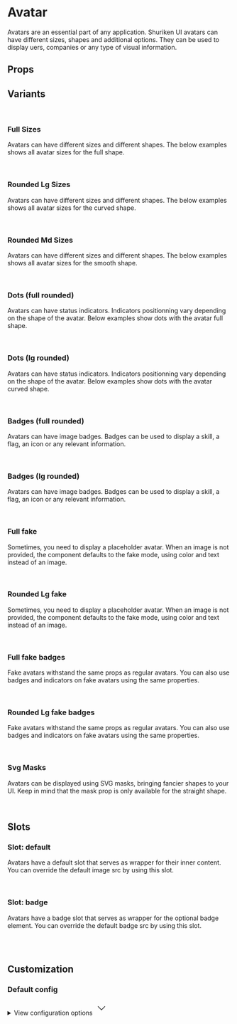 
<Meta of={AvatarStories} />

# Avatar

Avatars are an essential part of any application. Shuriken UI avatars can have different sizes, shapes and additional options. They can be used to display uers, companies or any type of visual information.

<Primary />

## Props

<Controls />

## Variants

<br />

### Full Sizes

Avatars can have different sizes and different shapes. The below examples shows all avatar sizes for the full shape.

<div className="flex items-end gap-2 bg-slate-100 dark:bg-slate-900 p-6 rounded-sm">
  <Story of={AvatarStories.SizeXxsFull} />
  <Story of={AvatarStories.SizeXsFull} />
  <Story of={AvatarStories.SizeSmFull} />
  <Story of={AvatarStories.SizeMdFull} />
  <Story of={AvatarStories.SizeLgFull} />
  <Story of={AvatarStories.SizeXlFull} />
  <Story of={AvatarStories.Size2XlFull} />
  <Story of={AvatarStories.Size3XlFull} />
  <Story of={AvatarStories.Size4XlFull} />
</div>

<br />

### Rounded Lg Sizes

Avatars can have different sizes and different shapes. The below examples shows all avatar sizes for the curved shape.

<div className="flex items-end gap-2 bg-slate-100 dark:bg-slate-900 p-6 rounded-sm">
  <Story of={AvatarStories.SizeXxsRoundedLg} />
  <Story of={AvatarStories.SizeXsRoundedLg} />
  <Story of={AvatarStories.SizeSmRoundedLg} />
  <Story of={AvatarStories.SizeMdRoundedLg} />
  <Story of={AvatarStories.SizeLgRoundedLg} />
  <Story of={AvatarStories.SizeXlRoundedLg} />
  <Story of={AvatarStories.Size2XlRoundedLg} />
  <Story of={AvatarStories.Size3XlRoundedLg} />
  <Story of={AvatarStories.Size4XlRoundedLg} />
</div>

<br />

### Rounded Md Sizes

Avatars can have different sizes and different shapes. The below examples shows all avatar sizes for the smooth shape.

<div className="flex items-end gap-2 bg-slate-100 dark:bg-slate-900 p-6 rounded-sm">
  <Story of={AvatarStories.SizeXxsRoundedMd} />
  <Story of={AvatarStories.SizeXsRoundedMd} />
  <Story of={AvatarStories.SizeSmRoundedMd} />
  <Story of={AvatarStories.SizeMdRoundedMd} />
  <Story of={AvatarStories.SizeLgRoundedMd} />
  <Story of={AvatarStories.SizeXlRoundedMd} />
  <Story of={AvatarStories.Size2XlRoundedMd} />
  <Story of={AvatarStories.Size3XlRoundedMd} />
  <Story of={AvatarStories.Size4XlRoundedMd} />
</div>

<br />

### Dots (full rounded)

Avatars can have status indicators. Indicators positionning vary depending on the shape of the avatar. Below examples show dots with the avatar full shape.

<div className="flex items-end gap-2 bg-slate-100 dark:bg-slate-900 p-6 rounded-sm">
  <Story of={AvatarStories.DotXxsFull} />
  <Story of={AvatarStories.DotXsFull} />
  <Story of={AvatarStories.DotSmFull} />
  <Story of={AvatarStories.DotMdFull} />
  <Story of={AvatarStories.DotLgFull} />
  <Story of={AvatarStories.DotXlFull} />
  <Story of={AvatarStories.Dot2XlFull} />
  <Story of={AvatarStories.Dot3XlFull} />
  <Story of={AvatarStories.Dot4XlFull} />
</div>

<br />

### Dots (lg rounded)

Avatars can have status indicators. Indicators positionning vary depending on the shape of the avatar. Below examples show dots with the avatar curved shape.

<div className="flex items-end gap-2 bg-slate-100 dark:bg-slate-900 p-6 rounded-sm">
  <Story of={AvatarStories.DotXxsRoundedLg} />
  <Story of={AvatarStories.DotXsRoundedLg} />
  <Story of={AvatarStories.DotSmRoundedLg} />
  <Story of={AvatarStories.DotMdRoundedLg} />
  <Story of={AvatarStories.DotLgRoundedLg} />
  <Story of={AvatarStories.DotXlRoundedLg} />
  <Story of={AvatarStories.Dot2XlRoundedLg} />
  <Story of={AvatarStories.Dot3XlRoundedLg} />
  <Story of={AvatarStories.Dot4XlRoundedLg} />
</div>

<br />

### Badges (full rounded)

Avatars can have image badges. Badges can be used to display a skill, a flag, an icon or any relevant information.

<div className="flex items-end gap-2 bg-slate-100 dark:bg-slate-900 p-6 rounded-sm">
  <Story of={AvatarStories.BadgeXxsFull} />
  <Story of={AvatarStories.BadgeXsFull} />
  <Story of={AvatarStories.BadgeSmFull} />
  <Story of={AvatarStories.BadgeMdFull} />
  <Story of={AvatarStories.BadgeLgFull} />
  <Story of={AvatarStories.BadgeXlFull} />
  <Story of={AvatarStories.Badge2XlFull} />
  <Story of={AvatarStories.Badge3XlFull} />
  <Story of={AvatarStories.Badge4XlFull} />
</div>

<br />

### Badges (lg rounded)

Avatars can have image badges. Badges can be used to display a skill, a flag, an icon or any relevant information.

<div className="flex items-end gap-2 bg-slate-100 dark:bg-slate-900 p-6 rounded-sm">
  <Story of={AvatarStories.BadgeXxsRoundedLg} />
  <Story of={AvatarStories.BadgeXsRoundedLg} />
  <Story of={AvatarStories.BadgeSmRoundedLg} />
  <Story of={AvatarStories.BadgeMdRoundedLg} />
  <Story of={AvatarStories.BadgeLgRoundedLg} />
  <Story of={AvatarStories.BadgeXlRoundedLg} />
  <Story of={AvatarStories.Badge2XlRoundedLg} />
  <Story of={AvatarStories.Badge3XlRoundedLg} />
  <Story of={AvatarStories.Badge4XlRoundedLg} />
</div>

<br />

### Full fake

Sometimes, you need to display a placeholder avatar. When an image is not provided, the component defaults to the fake mode, using color and text instead of an image.

<div className="flex items-end gap-2 bg-slate-100 dark:bg-slate-900 p-6 rounded-sm">
  <Story of={AvatarStories.SizeXxsFullFake} />
  <Story of={AvatarStories.SizeXsFullFake} />
  <Story of={AvatarStories.SizeSmFullFake} />
  <Story of={AvatarStories.SizeMdFullFake} />
  <Story of={AvatarStories.SizeLgFullFake} />
  <Story of={AvatarStories.SizeXlFullFake} />
  <Story of={AvatarStories.Size2XlFullFake} />
  <Story of={AvatarStories.Size3XlFullFake} />
  <Story of={AvatarStories.Size4XlFullFake} />
</div>

<br />

### Rounded Lg fake

Sometimes, you need to display a placeholder avatar. When an image is not provided, the component defaults to the fake mode, using color and text instead of an image.

<div className="flex items-end gap-2 bg-slate-100 dark:bg-slate-900 p-6 rounded-sm">
  <Story of={AvatarStories.SizeXxsRoundedLgFake} />
  <Story of={AvatarStories.SizeXsRoundedLgFake} />
  <Story of={AvatarStories.SizeSmRoundedLgFake} />
  <Story of={AvatarStories.SizeMdRoundedLgFake} />
  <Story of={AvatarStories.SizeLgRoundedLgFake} />
  <Story of={AvatarStories.SizeXlRoundedLgFake} />
  <Story of={AvatarStories.Size2XlRoundedLgFake} />
  <Story of={AvatarStories.Size3XlRoundedLgFake} />
  <Story of={AvatarStories.Size4XlRoundedLgFake} />
</div>

<br />

### Full fake badges

Fake avatars withstand the same props as regular avatars. You can also use badges and indicators on fake avatars using the same properties.

<div className="flex items-end gap-2 bg-slate-100 dark:bg-slate-900 p-6 rounded-sm">
  <Story of={AvatarStories.SizeXxsFullFakeBadge} />
  <Story of={AvatarStories.SizeXsFullFakeBadge} />
  <Story of={AvatarStories.SizeSmFullFakeBadge} />
  <Story of={AvatarStories.SizeMdFullFakeBadge} />
  <Story of={AvatarStories.SizeLgFullFakeBadge} />
  <Story of={AvatarStories.SizeXlFullFakeBadge} />
  <Story of={AvatarStories.Size2XlFullFakeBadge} />
  <Story of={AvatarStories.Size3XlFullFakeBadge} />
  <Story of={AvatarStories.Size4XlFullFakeBadge} />
</div>

<br />

### Rounded Lg fake badges

Fake avatars withstand the same props as regular avatars. You can also use badges and indicators on fake avatars using the same properties.

<div className="flex items-end gap-2 bg-slate-100 dark:bg-slate-900 p-6 rounded-sm">
  <Story of={AvatarStories.SizeXxsRoundedLgFakeBadge} />
  <Story of={AvatarStories.SizeXsRoundedLgFakeBadge} />
  <Story of={AvatarStories.SizeSmRoundedLgFakeBadge} />
  <Story of={AvatarStories.SizeMdRoundedLgFakeBadge} />
  <Story of={AvatarStories.SizeLgRoundedLgFakeBadge} />
  <Story of={AvatarStories.SizeXlRoundedLgFakeBadge} />
  <Story of={AvatarStories.Size2XlRoundedLgFakeBadge} />
  <Story of={AvatarStories.Size3XlRoundedLgFakeBadge} />
  <Story of={AvatarStories.Size4XlRoundedLgFakeBadge} />
</div>

<br />

### Svg Masks

Avatars can be displayed using SVG masks, bringing fancier shapes to your UI. Keep in mind that the mask prop is only available for the straight shape.

<div className="flex items-end gap-2 bg-slate-100 dark:bg-slate-900 p-6 rounded-sm">
  <Story of={AvatarStories.MaskHex} />
  <Story of={AvatarStories.MaskHexed} />
  <Story of={AvatarStories.MaskBlob} />
  <Story of={AvatarStories.MaskDeca} />
  <Story of={AvatarStories.MaskDiamond} />
</div>

<br />

## Slots

### Slot: default

Avatars have a default slot that serves as wrapper for their inner content. You can override the default image src by using this slot.

<div className="flex gap-2 bg-slate-100 dark:bg-slate-900 p-6 rounded-sm">
  <Story of={AvatarStories.SlotDefault} />
</div>

<br />

### Slot: badge

Avatars have a badge slot that serves as wrapper for the optional badge element. You can override the default badge src by using this slot.

<div className="flex gap-2 bg-slate-100 dark:bg-slate-900 p-6 rounded-sm">
  <Story of={AvatarStories.SlotBadge} />
</div>

<br />
<br />

## Customization

### Default config

<div className="relative">
  <details className="relative bg-slate-50 border border-slate-200 rounded-lg p-4 [&>summary>svg]:open:-rotate-180">
    <summary className="list-none cursor-pointer">
      <span className="font-sans text-slate-500">View configuration options</span>
      <svg
        className="w-5 h-5 text-slate-500 absolute top-5 end-4 transition-transform duration-300"
        xmlns="http://www.w3.org/2000/svg"
        width="32"
        height="32"
        viewBox="0 0 24 24"
      >
        <path
          fill="none"
          stroke="currentColor"
          strokeLinecap="round"
          strokeLinejoin="round"
          strokeWidth="2"
          d="m6 9l6 6l6-6"
        />
      </svg>
    </summary>

    <div className="!mt-4">
      <pre >
        {JSON.stringify(defaultConfig, null, 2)}
      </pre>
    </div>

  </details>
</div>